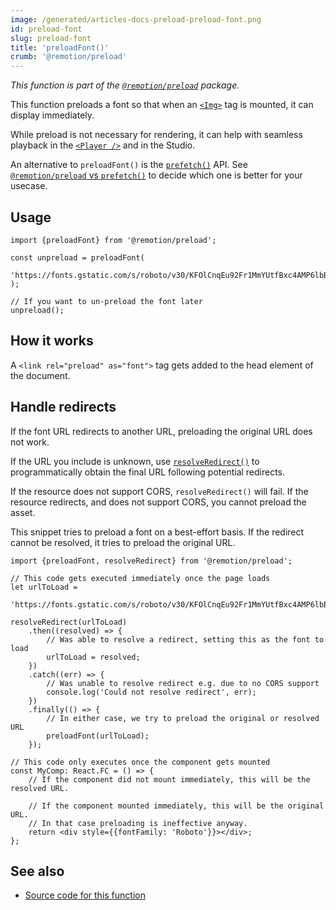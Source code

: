 ```yaml
---
image: /generated/articles-docs-preload-preload-font.png
id: preload-font
slug: preload-font
title: 'preloadFont()'
crumb: '@remotion/preload'
---
```


_This function is part of the [`@remotion/preload`](/docs/preload) package._

This function preloads a font so that when an [`<Img>`](/docs/img) tag is mounted, it can display immediately.

While preload is not necessary for rendering, it can help with seamless playback in the [`<Player />`](/docs/player) and in the Studio.

An alternative to `preloadFont()` is the [`prefetch()`](/docs/prefetch) API. See [`@remotion/preload` vs `prefetch()`](/docs/player/preloading#remotionpreload-vs-prefetch) to decide which one is better for your usecase.

## Usage

```tsx twoslash
import {preloadFont} from '@remotion/preload';

const unpreload = preloadFont(
	'https://fonts.gstatic.com/s/roboto/v30/KFOlCnqEu92Fr1MmYUtfBxc4AMP6lbBP.woff2',
);

// If you want to un-preload the font later
unpreload();
```

## How it works

A `<link rel="preload" as="font">` tag gets added to the head element of the document.

## Handle redirects

If the font URL redirects to another URL, preloading the original URL does not work.

If the URL you include is unknown, use [`resolveRedirect()`](/docs/preload/resolve-redirect) to programmatically obtain the final URL following potential redirects.

If the resource does not support CORS, `resolveRedirect()` will fail. If the resource redirects, and does not support CORS, you cannot preload the asset.

This snippet tries to preload a font on a best-effort basis. If the redirect cannot be resolved, it tries to preload the original URL.

```tsx twoslash
import {preloadFont, resolveRedirect} from '@remotion/preload';

// This code gets executed immediately once the page loads
let urlToLoad =
	'https://fonts.gstatic.com/s/roboto/v30/KFOlCnqEu92Fr1MmYUtfBxc4AMP6lbBP.woff2';

resolveRedirect(urlToLoad)
	.then((resolved) => {
		// Was able to resolve a redirect, setting this as the font to load
		urlToLoad = resolved;
	})
	.catch((err) => {
		// Was unable to resolve redirect e.g. due to no CORS support
		console.log('Could not resolve redirect', err);
	})
	.finally(() => {
		// In either case, we try to preload the original or resolved URL
		preloadFont(urlToLoad);
	});

// This code only executes once the component gets mounted
const MyComp: React.FC = () => {
	// If the component did not mount immediately, this will be the resolved URL.

	// If the component mounted immediately, this will be the original URL.
	// In that case preloading is ineffective anyway.
	return <div style={{fontFamily: 'Roboto'}}></div>;
};
```

## See also

- [Source code for this function](https://github.com/remotion-dev/remotion/blob/main/packages/preload/src/preload-font.ts)
